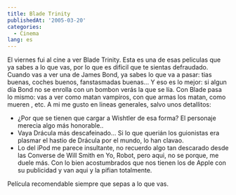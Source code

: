 ```yaml
---
title: Blade Trinity
publishedAt: '2005-03-20'
categories:
  - Cinema
lang: es
---
```


El viernes fui al cine a ver Blade Trinity. Esta es una de esas peliculas que ya sabes a lo que vas, por lo que es dificil que te sientas defraudado. Cuando vas a ver una de James Bond, ya sabes lo que va a pasar: tias buenas, coches buenos, fanstasmadas buenas... Y eso es lo mejor: si algun día Bond no se enrolla con un bombon verás la que se lía. Con Blade pasa lo mismo: vas a ver como matan vampiros, con que armas los matan, como mueren , etc. A mi me gusto en lineas generales, salvo unos detallitos:

- ¿Por que se tienen que cargar a Wishtler de esa forma? El personaje merecia algo más honorable..
- Vaya Drácula más descafeinado... Si lo que querián los guionistas era plasmar el hastio de Drácula por el mundo, lo han clavao.
- Lo del iPod me parece insultante, no recuerdo algo tan descarado desde las Converse de Will Smith en Yo, Robot, pero aqui, no se porque, me duele más. Con lo bien acostumbrados que nos tienen los de Apple con su publicidad y van aqui y la pifian totalmente.

Película recomendable siempre que sepas a lo que vas.
